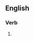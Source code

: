 ==English==

===Verb===
{{head|en|present participle}}

# {{present participle of|estivate|lang=en|nocat=1}}